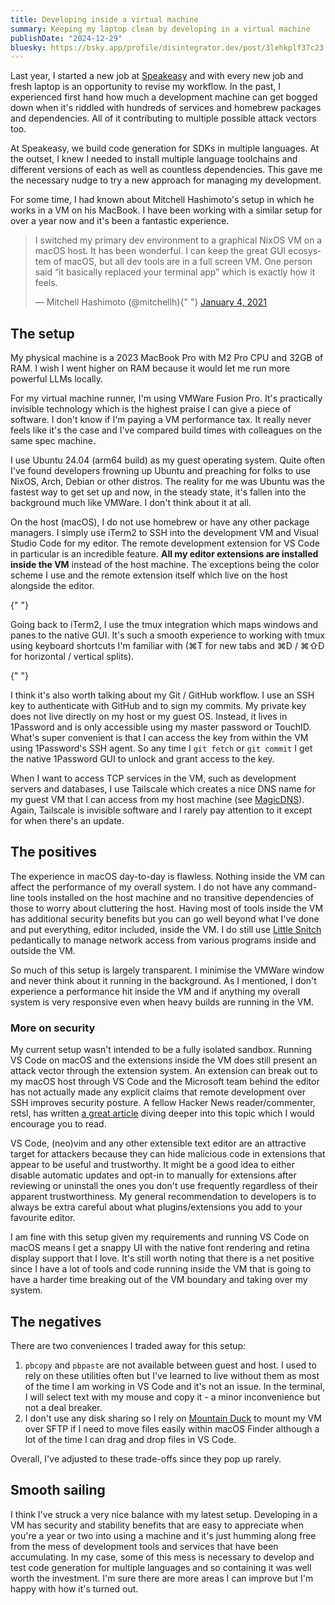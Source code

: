 ```yaml
---
title: Developing inside a virtual machine
summary: Keeping my laptop clean by developing in a virtual machine
publishDate: "2024-12-29"
bluesky: https://bsky.app/profile/disintegrator.dev/post/3lehkplf37c23
---
```



Last year, I started a new job at [Speakeasy](https://speakeasy.com/) and with every new job and fresh laptop is an opportunity to revise my workflow. In the past, I experienced first hand how much a development machine can get bogged down when it's riddled with hundreds of services and homebrew packages and dependencies. All of it contributing to multiple possible attack vectors too.

At Speakeasy, we build code generation for SDKs in multiple languages. At the outset, I knew I needed to install multiple language toolchains and different versions of each as well as countless dependencies. This gave me the necessary nudge to try a new approach for managing my development.

For some time, I had known about Mitchell Hashimoto's setup in which he works in a VM on his MacBook. I have been working with a similar setup for over a year now and it's been a fantastic experience.

<blockquote class="twitter-tweet">
	<p lang="en" dir="ltr">
		I switched my primary dev environment to a graphical NixOS VM on a macOS
		host. It has been wonderful. I can keep the great GUI ecosystem of macOS,
		but all dev tools are in a full screen VM. One person said “it basically
		replaced your terminal app” which is exactly how it feels.
	</p>
	&mdash; Mitchell Hashimoto (@mitchellh){" "}
	<a href="https://twitter.com/mitchellh/status/1346136404682625024?ref_src=twsrc%5Etfw">
		January 4, 2021
	</a>
</blockquote> <script
	async
	src="https://platform.twitter.com/widgets.js"
	charset="utf-8"
></script>

## The setup

My physical machine is a 2023 MacBook Pro with M2 Pro CPU and 32GB of RAM. I wish I went higher on RAM because it would let me run more powerful LLMs locally.

For my virtual machine runner, I'm using VMWare Fusion Pro. It's practically invisible technology which is the highest praise I can give a piece of software. I don't know if I'm paying a VM performance tax. It really never feels like it's the case and I've compared build times with colleagues on the same spec machine.

I use Ubuntu 24.04 (arm64 build) as my guest operating system. Quite often I've found developers frowning up Ubuntu and preaching for folks to use NixOS, Arch, Debian or other distros. The reality for me was Ubuntu was the fastest way to get set up and now, in the steady state, it's fallen into the background much like VMWare. I don't think about it at all.

On the host (macOS), I do not use homebrew or have any other package managers. I simply use iTerm2 to SSH into the development VM and Visual Studio Code for my editor. The remote development extension for VS Code in particular is an incredible feature. **All my editor extensions are installed inside the VM** instead of the host machine. The exceptions being the color scheme I use and the remote extension itself which live on the host alongside the editor.


<ImageLink
	src={vscExt}
	alt="A screenshot of VS Code showing most extensions installed and running inside the VM"
/>{" "}

Going back to iTerm2, I use the tmux integration which maps windows and panes to the native GUI. It's such a smooth experience to working with tmux using keyboard shortcuts I'm familiar with (⌘T for new tabs and ⌘D / ⌘⇧D for horizontal / vertical splits).


<ImageLink
	src={tmuxIterm2}
	alt="iTerm2 with tmux integration showing how windows and panes map to native tabs and splits"
/>{" "}

I think it's also worth talking about my Git / GitHub workflow. I use an SSH key to authenticate with GitHub and to sign my commits. My private key does not live directly on my host or my guest OS. Instead, it lives in 1Password and is only accessible using my master password or TouchID. What's super convenient is that I can access the key from within the VM using 1Password's SSH agent. So any time I `git fetch` or `git commit` I get the native 1Password GUI to unlock and grant access to the key.


<ImageLink
	src={ssh1p}
	alt="Running git fetch in my development VM triggers the 1Password prompt to grant access to the key"
/>

When I want to access TCP services in the VM, such as development servers and databases, I use Tailscale which creates a nice DNS name for my guest VM that I can access from my host machine (see [MagicDNS](https://tailscale.com/kb/1081/magicdns)). Again, Tailscale is invisible software and I rarely pay attention to it except for when there's an update.

## The positives

The experience in macOS day-to-day is flawless. Nothing inside the VM can affect the performance of my overall system. I do not have any command-line tools installed on the host machine and no transitive dependencies of those to worry about cluttering the host. Having most of tools inside the VM has additional security benefits but you can go well beyond what I've done and put everything, editor included, inside the VM. I do still use [Little Snitch](https://www.obdev.at/products/littlesnitch/index.html) pedantically to manage network access from various programs inside and outside the VM.

So much of this setup is largely transparent. I minimise the VMWare window and never think about it running in the background. As I mentioned, I don't experience a performance hit inside the VM and if anything my overall system is very responsive even when heavy builds are running in the VM.

### More on security

My current setup wasn't intended to be a fully isolated sandbox. Running VS Code on macOS and the extensions inside the VM does still present an attack vector through the extension system. An extension can break out to my macOS host through VS Code and the Microsoft team behind the editor has not actually made any explicit claims that remote development over SSH improves security posture. A fellow Hacker News reader/commenter, retsl, has written [a great article](https://lets.re/blog/vscode-remote-dev/) diving deeper into this topic which I would encourage you to read.

VS Code, (neo)vim and any other extensible text editor are an attractive target for attackers because they can hide malicious code in extensions that appear to be useful and trustworthy. It might be a good idea to either disable automatic updates and opt-in to manually for extensions after reviewing or uninstall the ones you don't use frequently regardless of their apparent trustworthiness. My general recommendation to developers is to always be extra careful about what plugins/extensions you add to your favourite editor.

I am fine with this setup given my requirements and running VS Code on macOS means I get a snappy UI with the native font rendering and retina display support that I love. It's still worth noting that there is a net positive since I have a lot of tools and code running inside the VM that is going to have a harder time breaking out of the VM boundary and taking over my system.

## The negatives

There are two conveniences I traded away for this setup:

1. `pbcopy` and `pbpaste` are not available between guest and host. I used to rely on these utilities often but I've learned to live without them as most of the time I am working in VS Code and it's not an issue. In the terminal, I will select text with my mouse and copy it - a minor inconvenience but not a deal breaker.
2. I don't use any disk sharing so I rely on [Mountain Duck](https://mountainduck.io/) to mount my VM over SFTP if I need to move files easily within macOS Finder although a lot of the time I can drag and drop files in VS Code.

Overall, I've adjusted to these trade-offs since they pop up rarely.

## Smooth sailing

I think I've struck a very nice balance with my latest setup. Developing in a VM has security and stability benefits that are easy to appreciate when you're a year or two into using a machine and it's just humming along free from the mess of development tools and services that have been accumulating. In my case, some of this mess is necessary to develop and test code generation for multiple languages and so containing it was well worth the investment. I'm sure there are more areas I can improve but I'm happy with how it's turned out.
